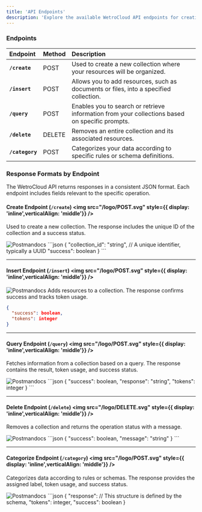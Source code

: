 ```yaml
---
title: 'API Endpoints'
description: 'Explore the available WetroCloud API endpoints for creating, inserting, querying, and categorizing resources, with detailed response formats.'
---
```

### Endpoints
| Endpoint           | Method    | Description                                                                 |
|:-------------------|:----------|:----------------------------------------------------------------------------|
| **`/create`**      | POST      | Used to create a new collection where your resources will be organized.     |
| **`/insert`**      | POST      | Allows you to add resources, such as documents or files, into a specified collection. |
| **`/query`**       | POST      | Enables you to search or retrieve information from your collections based on specific prompts. |
| **`/delete`**      | DELETE    | Removes an entire collection and its associated resources.                  |
| **`/category`**    | POST      | Categorizes your data according to specific rules or schema definitions.    |


### Response Formats by Endpoint
The WetroCloud API returns responses in a consistent JSON format. Each endpoint includes fields relevant to the specific operation.

#### Create Endpoint (`/create`) <img src="/logo/POST.svg" style={{ display: 'inline',verticalAlign: 'middle'}} />



Used to create a new collection. The response includes the unique ID of the collection and a success status.
<Frame>
  <img
    src="/images/postman-images/Create-collection.png"
    alt="Postmandocs"
  />
</Frame>
```json
{
  "collection_id": "string", // A unique identifier, typically a UUID
  "success": boolean
}
```

---

#### Insert Endpoint (`/insert`)  <img src="/logo/POST.svg" style={{ display: 'inline',verticalAlign: 'middle'}} />
<Frame>
  <img
    src="/images/postman-images/Insert-response.png"
    alt="Postmandocs"
  />
</Frame>
Adds resources to a collection. The response confirms success and tracks token usage.

```json
{
  "success": boolean,
  "tokens": integer
}
```

---

#### Query Endpoint (`/query`)  <img src="/logo/POST.svg" style={{ display: 'inline',verticalAlign: 'middle'}} />

Fetches information from a collection based on a query. The response contains the result, token usage, and success status.
<Frame>
  <img
    src="/images/postman-images/Query-response.png"
    alt="Postmandocs"
  />
</Frame>
```json
{
  "success": boolean,
  "response": "string",
  "tokens": integer
}
```

---

#### Delete Endpoint (`/delete`)  <img src="/logo/DELETE.svg" style={{ display: 'inline',verticalAlign: 'middle'}} />

Removes a collection and returns the operation status with a message.
<Frame>
  <img
    src="/images/postman-images/delete-response.png"
    alt="Postmandocs"
  />
</Frame>
```json
{
  "success": boolean,
  "message": "string"
}
```

---

#### Categorize Endpoint (`/category`) <img src="/logo/POST.svg" style={{ display: 'inline',verticalAlign: 'middle'}} />

Categorizes data according to rules or schemas. The response provides the assigned label, token usage, and success status.
<Frame>
  <img
    src="/images/postman-images/category-response.png"
    alt="Postmandocs"
  />
</Frame>
```json
{
  "response": // This structure is defined by the schema,
  "tokens": integer,
  "success": boolean
}

```

